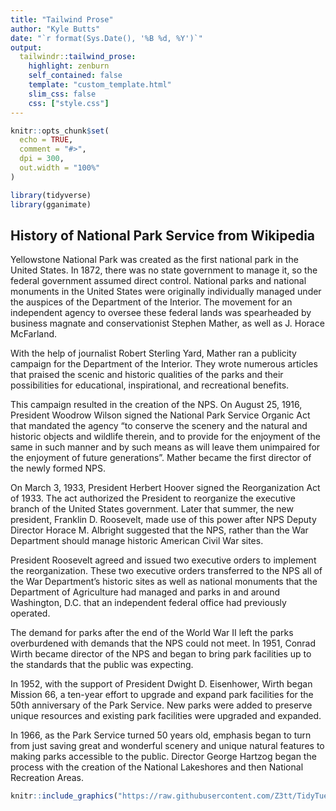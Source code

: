 ```yaml
---
title: "Tailwind Prose"
author: "Kyle Butts"
date: "`r format(Sys.Date(), '%B %d, %Y')`"
output: 
  tailwindr::tailwind_prose:
    highlight: zenburn
    self_contained: false
    template: "custom_template.html"
    slim_css: false
    css: ["style.css"]
---
```


```r
knitr::opts_chunk$set(
  echo = TRUE,
  comment = "#>",
  dpi = 300,
  out.width = "100%"
)

library(tidyverse)
library(gganimate)
```

## History of National Park Service from Wikipedia

Yellowstone National Park was created as the first national park in the United States. In 1872, there was no state government to manage it, so the federal government assumed direct control. National parks and national monuments in the United States were originally individually managed under the auspices of the Department of the Interior. The movement for an independent agency to oversee these federal lands was spearheaded by business magnate and conservationist Stephen Mather, as well as J. Horace McFarland.

With the help of journalist Robert Sterling Yard, Mather ran a publicity campaign for the Department of the Interior. They wrote numerous articles that praised the scenic and historic qualities of the parks and their possibilities for educational, inspirational, and recreational benefits.

This campaign resulted in the creation of the NPS. On August 25, 1916, President Woodrow Wilson signed the National Park Service Organic Act that mandated the agency "to conserve the scenery and the natural and historic objects and wildlife therein, and to provide for the enjoyment of the same in such manner and by such means as will leave them unimpaired for the enjoyment of future generations". Mather became the first director of the newly formed NPS.

On March 3, 1933, President Herbert Hoover signed the Reorganization Act of 1933. The act authorized the President to reorganize the executive branch of the United States government. Later that summer, the new president, Franklin D. Roosevelt, made use of this power after NPS Deputy Director Horace M. Albright suggested that the NPS, rather than the War Department should manage historic American Civil War sites.

President Roosevelt agreed and issued two executive orders to implement the reorganization. These two executive orders transferred to the NPS all of the War Department's historic sites as well as national monuments that the Department of Agriculture had managed and parks in and around Washington, D.C. that an independent federal office had previously operated.

The demand for parks after the end of the World War II left the parks overburdened with demands that the NPS could not meet. In 1951, Conrad Wirth became director of the NPS and began to bring park facilities up to the standards that the public was expecting.

In 1952, with the support of President Dwight D. Eisenhower, Wirth began Mission 66, a ten-year effort to upgrade and expand park facilities for the 50th anniversary of the Park Service. New parks were added to preserve unique resources and existing park facilities were upgraded and expanded.

In 1966, as the Park Service turned 50 years old, emphasis began to turn from just saving great and wonderful scenery and unique natural features to making parks accessible to the public. Director George Hartzog began the process with the creation of the National Lakeshores and then National Recreation Areas.

```r
knitr::include_graphics("https://raw.githubusercontent.com/Z3tt/TidyTuesday/master/plots/2019_38/2019_38_NationalParks_teaser.png")
```

